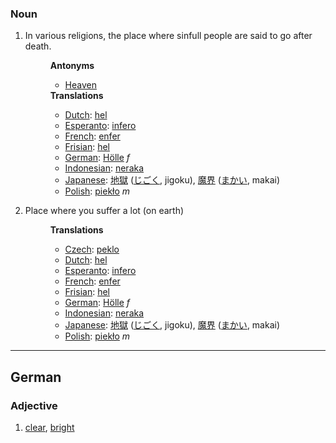 ===Noun===
#In various religions, the place where sinfull people are said to go after death.
#:'''Antonyms'''
#:*[[Heaven]]
#:'''Translations'''
#:*[[Dutch]]: [[hel]]
#:*[[Esperanto]]: [[infero]]
#:*[[French]]: [[enfer]]
#:*[[Frisian]]: [[hel]]
#:*[[German]]: [[Hölle]] ''f''
#:*[[Indonesian]]: [[neraka]]
#:*[[Japanese]]: [[地獄]] ([[じごく]], jigoku), [[魔界]] ([[まかい]], makai)
#:*[[Polish]]: [[piekło]] ''m''
#Place where you suffer a lot (on earth)
#:'''Translations'''
#:*[[Czech]]: [[peklo]]
#:*[[Dutch]]: [[hel]]
#:*[[Esperanto]]: [[infero]]
#:*[[French]]: [[enfer]]
#:*[[Frisian]]: [[hel]]
#:*[[German]]: [[Hölle]] ''f''
#:*[[Indonesian]]: [[neraka]]
#:*[[Japanese]]: [[地獄]] ([[じごく]], jigoku), [[魔界]] ([[まかい]], makai)
#:*[[Polish]]: [[piekło]] ''m''

----

==German==
===Adjective===
#[[clear]], [[bright]]
